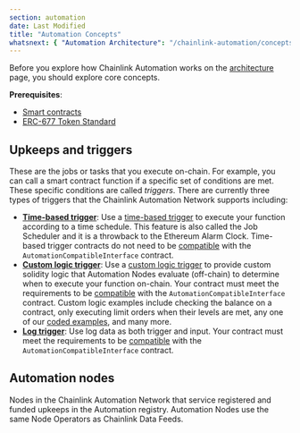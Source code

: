 ```yaml
---
section: automation
date: Last Modified
title: "Automation Concepts"
whatsnext: { "Automation Architecture": "/chainlink-automation/concepts/automation-architecture" }
---
```


Before you explore how Chainlink Automation works on the [architecture](/chainlink-automation/concepts/automation-architecture) page, you should explore core concepts.

**Prerequisites**:

- [Smart contracts](https://chain.link/education/smart-contracts#:~:text=DEFINITION,executed%20on%20a%20blockchain%20network.)
- [ERC-677 Token Standard](/resources/link-token-contracts)

## Upkeeps and triggers

These are the jobs or tasks that you execute on-chain. For example, you can call a smart contract function if a specific set of conditions are met. These specific conditions are called _triggers_. There are currently three types of triggers that the Chainlink Automation Network supports including:

- [**Time-based trigger**](/chainlink-automation/guides/job-scheduler): Use a [time-based trigger](/chainlink-automation/guides/job-scheduler) to execute your function according to a time schedule. This feature is also called the Job Scheduler and it is a throwback to the Ethereum Alarm Clock. Time-based trigger contracts do not need to be [compatible](/chainlink-automation/guides/compatible-contracts) with the `AutomationCompatibleInterface` contract.
- [**Custom logic trigger**](/chainlink-automation/guides/register-upkeep): Use a [custom logic trigger](/chainlink-automation/guides/register-upkeep) to provide custom solidity logic that Automation Nodes evaluate (off-chain) to determine when to execute your function on-chain. Your contract must meet the requirements to be [compatible](/chainlink-automation/guides/compatible-contracts) with the `AutomationCompatibleInterface` contract. Custom logic examples include checking the balance on a contract, only executing limit orders when their levels are met, any one of our [coded examples](/chainlink-automation/util-overview), and many more.
- [**Log trigger**](/chainlink-automation/guides/log-trigger): Use log data as both trigger and input. Your contract must meet the requirements to be [compatible](/chainlink-automation/guides/compatible-contracts) with the `AutomationCompatibleInterface` contract.

## Automation nodes

Nodes in the Chainlink Automation Network that service registered and funded upkeeps in the Automation registry. Automation Nodes use the same Node Operators as Chainlink Data Feeds.

